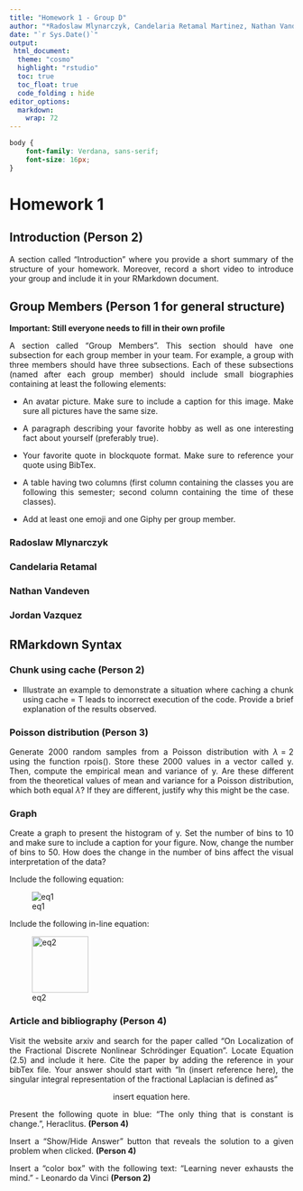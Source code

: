```yaml
---
title: "Homework 1 - Group D"
author: "*Radoslaw Mlynarczyk, Candelaria Retamal Martinez, Nathan Vandeven, Jordan Vazquez*"
date: "`r Sys.Date()`"
output: 
 html_document:
  theme: "cosmo"
  highlight: "rstudio"
  toc: true
  toc_float: true
  code_folding : hide
editor_options: 
  markdown: 
    wrap: 72
---
```


```{=html}
<style>
body {
text-align: justify}
</style>
```
```css
body {
    font-family: Verdana, sans-serif;
    font-size: 16px;
}
```

# Homework 1

## Introduction (Person 2)

A section called "Introduction" where you provide a short summary of the
structure of your homework. Moreover, record a short video to introduce
your group and include it in your RMarkdown document.

## Group Members (Person 1 for general structure)

**Important: Still everyone needs to fill in their own profile**

A section called "Group Members". This section should have one
subsection for each group member in your team. For example, a group with
three members should have three subsections. Each of these subsections
(named after each group member) should include small biographies
containing at least the following elements:

-   An avatar picture. Make sure to include a caption for this image.
    Make sure all pictures have the same size.

-   A paragraph describing your favorite hobby as well as one
    interesting fact about yourself (preferably true).

-   Your favorite quote in blockquote format. Make sure to reference
    your quote using BibTex.

-   A table having two columns (first column containing the classes you
    are following this semester; second column containing the time of
    these classes).

-   Add at least one emoji and one Giphy per group member.

### Radoslaw Mlynarczyk

### Candelaria Retamal

### Nathan Vandeven

### Jordan Vazquez

## RMarkdown Syntax

### Chunk using cache (Person 2)

-   Illustrate an example to demonstrate a situation where caching a
    chunk using cache = T leads to incorrect execution of the code.
    Provide a brief explanation of the results observed.

### Poisson distribution (Person 3)

Generate 2000 random samples from a Poisson distribution with
$\lambda = 2$ using the function rpois(). Store these 2000 values in a
vector called y. Then, compute the empirical mean and variance of y. Are
these different from the theoretical values of mean and variance for a
Poisson distribution, which both equal $\lambda$? If they are different,
justify why this might be the case.

### Graph

Create a graph to present the histogram of y. Set the number of bins to
10 and make sure to include a caption for your figure. Now, change the
number of bins to 50. How does the change in the number of bins affect
the visual interpretation of the data?

Include the following equation:

![eq1](hw1_eq1.png)

Include the following in-line equation:

![eq2](hw1_eq2.png){style="display: inline-block; margin: 0"
width="100px"}

### Article and bibliography (Person 4)

Visit the website arxiv and search for the paper called "On Localization
of the Fractional Discrete Nonlinear Schrödinger Equation". Locate
Equation (2.5) and include it here. Cite the paper by adding the
reference in your bibTex file. Your answer should start with "In (insert
reference here), the singular integral representation of the fractional
Laplacian is defined as"

$$
\text{insert equation here.}
$$

Present the following quote in blue: "The only thing that is constant is
change.", Heraclitus. **(Person 4)**

Insert a "Show/Hide Answer" button that reveals the solution to a given
problem when clicked. **(Person 4)**

Insert a "color box" with the following text: "Learning never exhausts
the mind." - Leonardo da Vinci **(Person 2)**
